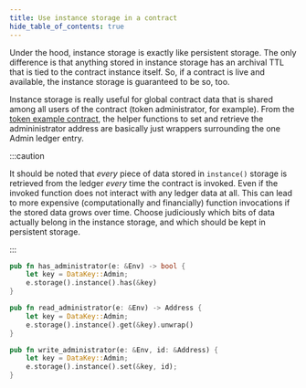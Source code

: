 ```yaml
---
title: Use instance storage in a contract
hide_table_of_contents: true
---
```


Under the hood, instance storage is exactly like persistent storage. The only difference is that anything stored in instance storage has an archival TTL that is tied to the contract instance itself. So, if a contract is live and available, the instance storage is guaranteed to be so, too.

Instance storage is really useful for global contract data that is shared among all users of the contract (token administrator, for example). From the [token example contract](../../tutorials/tokens.mdx), the helper functions to set and retrieve the admininistrator address are basically just wrappers surrounding the one Admin ledger entry.

:::caution

It should be noted that _every_ piece of data stored in `instance()` storage is retrieved from the ledger _every_ time the contract is invoked. Even if the invoked function does not interact with any ledger data at all. This can lead to more expensive (computationally and financially) function invocations if the stored data grows over time. Choose judiciously which bits of data actually belong in the instance storage, and which should be kept in persistent storage.

:::

```rust
pub fn has_administrator(e: &Env) -> bool {
    let key = DataKey::Admin;
    e.storage().instance().has(&key)
}

pub fn read_administrator(e: &Env) -> Address {
    let key = DataKey::Admin;
    e.storage().instance().get(&key).unwrap()
}

pub fn write_administrator(e: &Env, id: &Address) {
    let key = DataKey::Admin;
    e.storage().instance().set(&key, id);
}
```
